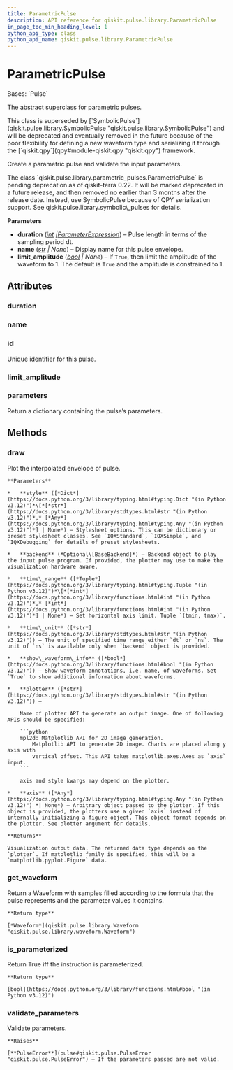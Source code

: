 ```yaml
---
title: ParametricPulse
description: API reference for qiskit.pulse.library.ParametricPulse
in_page_toc_min_heading_level: 1
python_api_type: class
python_api_name: qiskit.pulse.library.ParametricPulse
---
```


# ParametricPulse

<Class id="qiskit.pulse.library.ParametricPulse" isDedicatedPage={true} github="https://github.com/qiskit/qiskit/tree/stable/0.45/qiskit/pulse/library/parametric_pulses.py" signature="qiskit.pulse.library.ParametricPulse(duration, name=None, limit_amplitude=None)">
  Bases: `Pulse`

  The abstract superclass for parametric pulses.

  <Admonition title="Warning" type="caution">
    This class is superseded by [`SymbolicPulse`](qiskit.pulse.library.SymbolicPulse "qiskit.pulse.library.SymbolicPulse") and will be deprecated and eventually removed in the future because of the poor flexibility for defining a new waveform type and serializing it through the [`qiskit.qpy`](qpy#module-qiskit.qpy "qiskit.qpy") framework.
  </Admonition>

  Create a parametric pulse and validate the input parameters.

  <Admonition title="Deprecated since version 0.22_pending" type="danger">
    The class `qiskit.pulse.library.parametric_pulses.ParametricPulse` is pending deprecation as of qiskit-terra 0.22. It will be marked deprecated in a future release, and then removed no earlier than 3 months after the release date. Instead, use SymbolicPulse because of QPY serialization support. See qiskit.pulse.library.symbolic\_pulses for details.
  </Admonition>

  **Parameters**

  *   **duration** ([*int*](https://docs.python.org/3/library/functions.html#int "(in Python v3.12)")  *|*[*ParameterExpression*](qiskit.circuit.ParameterExpression "qiskit.circuit.parameterexpression.ParameterExpression")) – Pulse length in terms of the sampling period dt.
  *   **name** ([*str*](https://docs.python.org/3/library/stdtypes.html#str "(in Python v3.12)") *| None*) – Display name for this pulse envelope.
  *   **limit\_amplitude** ([*bool*](https://docs.python.org/3/library/functions.html#bool "(in Python v3.12)") *| None*) – If `True`, then limit the amplitude of the waveform to 1. The default is `True` and the amplitude is constrained to 1.

  ## Attributes

  ### duration

  <Attribute id="qiskit.pulse.library.ParametricPulse.duration" name="duration" />

  ### name

  <Attribute id="qiskit.pulse.library.ParametricPulse.name" name="name" />

  ### id

  <Attribute id="qiskit.pulse.library.ParametricPulse.id" name="id">
    Unique identifier for this pulse.
  </Attribute>

  ### limit\_amplitude

  <Attribute id="qiskit.pulse.library.ParametricPulse.limit_amplitude" name="limit_amplitude" attributeValue="= True" />

  ### parameters

  <Attribute id="qiskit.pulse.library.ParametricPulse.parameters" name="parameters">
    Return a dictionary containing the pulse’s parameters.
  </Attribute>

  ## Methods

  ### draw

  <Function id="qiskit.pulse.library.ParametricPulse.draw" name="draw" signature="draw(style=None, backend=None, time_range=None, time_unit='dt', show_waveform_info=True, plotter='mpl2d', axis=None)">
    Plot the interpolated envelope of pulse.

    **Parameters**

    *   **style** ([*Dict*](https://docs.python.org/3/library/typing.html#typing.Dict "(in Python v3.12)")*\[*[*str*](https://docs.python.org/3/library/stdtypes.html#str "(in Python v3.12)")*,* [*Any*](https://docs.python.org/3/library/typing.html#typing.Any "(in Python v3.12)")*] | None*) – Stylesheet options. This can be dictionary or preset stylesheet classes. See `IQXStandard`, `IQXSimple`, and `IQXDebugging` for details of preset stylesheets.

    *   **backend** (*Optional\[BaseBackend]*) – Backend object to play the input pulse program. If provided, the plotter may use to make the visualization hardware aware.

    *   **time\_range** ([*Tuple*](https://docs.python.org/3/library/typing.html#typing.Tuple "(in Python v3.12)")*\[*[*int*](https://docs.python.org/3/library/functions.html#int "(in Python v3.12)")*,* [*int*](https://docs.python.org/3/library/functions.html#int "(in Python v3.12)")*] | None*) – Set horizontal axis limit. Tuple `(tmin, tmax)`.

    *   **time\_unit** ([*str*](https://docs.python.org/3/library/stdtypes.html#str "(in Python v3.12)")) – The unit of specified time range either `dt` or `ns`. The unit of `ns` is available only when `backend` object is provided.

    *   **show\_waveform\_info** ([*bool*](https://docs.python.org/3/library/functions.html#bool "(in Python v3.12)")) – Show waveform annotations, i.e. name, of waveforms. Set `True` to show additional information about waveforms.

    *   **plotter** ([*str*](https://docs.python.org/3/library/stdtypes.html#str "(in Python v3.12)")) –

        Name of plotter API to generate an output image. One of following APIs should be specified:

        ```python
        mpl2d: Matplotlib API for 2D image generation.
            Matplotlib API to generate 2D image. Charts are placed along y axis with
            vertical offset. This API takes matplotlib.axes.Axes as `axis` input.
        ```

        axis and style kwargs may depend on the plotter.

    *   **axis** ([*Any*](https://docs.python.org/3/library/typing.html#typing.Any "(in Python v3.12)") *| None*) – Arbitrary object passed to the plotter. If this object is provided, the plotters use a given `axis` instead of internally initializing a figure object. This object format depends on the plotter. See plotter argument for details.

    **Returns**

    Visualization output data. The returned data type depends on the `plotter`. If matplotlib family is specified, this will be a `matplotlib.pyplot.Figure` data.
  </Function>

  ### get\_waveform

  <Function id="qiskit.pulse.library.ParametricPulse.get_waveform" name="get_waveform" signature="abstract get_waveform()">
    Return a Waveform with samples filled according to the formula that the pulse represents and the parameter values it contains.

    **Return type**

    [*Waveform*](qiskit.pulse.library.Waveform "qiskit.pulse.library.waveform.Waveform")
  </Function>

  ### is\_parameterized

  <Function id="qiskit.pulse.library.ParametricPulse.is_parameterized" name="is_parameterized" signature="is_parameterized()">
    Return True iff the instruction is parameterized.

    **Return type**

    [bool](https://docs.python.org/3/library/functions.html#bool "(in Python v3.12)")
  </Function>

  ### validate\_parameters

  <Function id="qiskit.pulse.library.ParametricPulse.validate_parameters" name="validate_parameters" signature="abstract validate_parameters()">
    Validate parameters.

    **Raises**

    [**PulseError**](pulse#qiskit.pulse.PulseError "qiskit.pulse.PulseError") – If the parameters passed are not valid.
  </Function>
</Class>

